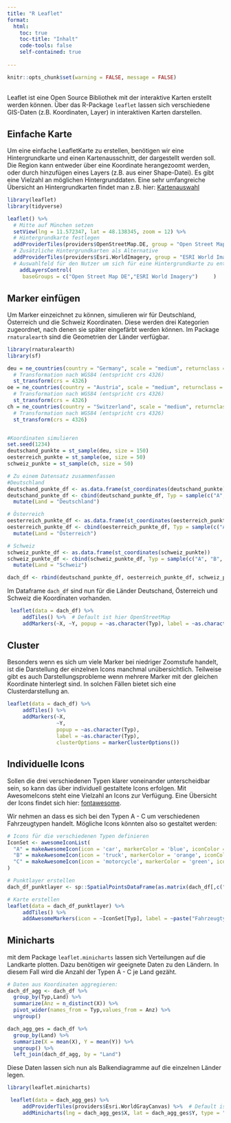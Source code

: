 ```yaml
---
title: "R Leaflet"
format:
  html:
    toc: true
    toc-title: "Inhalt"
    code-tools: false
    self-contained: true
   
---
```



```r
knitr::opts_chunk$set(warning = FALSE, message = FALSE)
```

<p style="margin-top: 30px;">

Leaflet ist eine Open Source Bibliothek mit der interaktive Karten erstellt werden können. Über das R-Package `leaflet` lassen sich verschiedene GIS-Daten (z.B. Koordinaten, Layer) in interaktiven Karten darstellen. 

</p>

<p style="margin-top: 30px;">

## Einfache Karte

</p>

Um eine einfache LeafletKarte zu erstellen, benötigen wir eine Hintergrundkarte und einen Kartenausschnitt, der dargestellt werden soll. Die Region kann entweder über eine Koordinate herangezoomt werden, oder durch hinzufügen eines Layers (z.B. aus einer Shape-Datei). Es gibt eine Vielzahl an möglichen Hintergrunddaten. Eine sehr umfangreiche Übersicht an Hintergrundkarten findet man z.B. hier: [Kartenauswahl](http://leaflet-extras.github.io/leaflet-providers/preview/)

```r
library(leaflet)
library(tidyverse)

leaflet() %>%
  # Mitte auf München setzen
  setView(lng = 11.572347, lat = 48.138345, zoom = 12) %>%
  # Hintergrundkarte festlegen
  addProviderTiles(providers$OpenStreetMap.DE, group = "Open Street Map DE") %>%
  # Zusätzliche Hintergrundkarten als Alternative
  addProviderTiles(providers$Esri.WorldImagery, group = "ESRI World Imagery") %>%
  # Auswahlfeld für den Nutzer um sich für eine Hintergrundkarte zu entscheiden
    addLayersControl(
     baseGroups = c("Open Street Map DE","ESRI World Imagery")     )

```

<p style="margin-top: 30px;">

## Marker einfügen

</p>

Um Marker einzeichnet zu können, simulieren wir für Deutschland, Österreich und die Schweiz Koordinaten. Diese werden drei Kategorien zugeordnet, nach denen sie später eingefärbt werden können. Im Package `rnaturalearth` sind die Geometrien der Länder verfügbar.

```r
library(rnaturalearth)
library(sf)

deu = ne_countries(country = "Germany", scale = "medium", returnclass = "sf") %>%
  # Transformation nach WGS84 (entspricht crs 4326)
  st_transform(crs = 4326)
oe = ne_countries(country = "Austria", scale = "medium", returnclass = "sf") %>%
  # Transformation nach WGS84 (entspricht crs 4326)
  st_transform(crs = 4326)
ch = ne_countries(country = "Switzerland", scale = "medium", returnclass = "sf") %>%
  # Transformation nach WGS84 (entspricht crs 4326)
  st_transform(crs = 4326)


#Koordinaten simulieren
set.seed(1234)
deutschand_punkte = st_sample(deu, size = 150)
oesterreich_punkte = st_sample(oe, size = 50)
schweiz_punkte = st_sample(ch, size = 50)

# Zu einem Datensatz zusammenfassen
#Deutschland
deutschand_punkte_df <- as.data.frame(st_coordinates(deutschand_punkte))
deutschand_punkte_df <- cbind(deutschand_punkte_df, Typ = sample(c("A", "B", "C"), size = nrow(deutschand_punkte_df), replace = T, prob = c(0.2, 0.3, 0.5))) %>%
  mutate(Land = "Deutschland")

# Österreich
oesterreich_punkte_df <- as.data.frame(st_coordinates(oesterreich_punkte))
oesterreich_punkte_df <- cbind(oesterreich_punkte_df, Typ = sample(c("A", "B", "C"), size = nrow(oesterreich_punkte_df), replace = T, prob = c(0.4, 0.1, 0.5))) %>%
  mutate(Land = "Österreich")

# Schweiz
schweiz_punkte_df <- as.data.frame(st_coordinates(schweiz_punkte))
schweiz_punkte_df <- cbind(schweiz_punkte_df, Typ = sample(c("A", "B", "C"), size = nrow(schweiz_punkte_df), replace = T, prob = c(0.6, 0.2, 0.2))) %>%
  mutate(Land = "Schweiz")

dach_df <- rbind(deutschand_punkte_df, oesterreich_punkte_df, schweiz_punkte_df)
```

Im Dataframe `dach_df` sind nun für die Länder Deutschand, Österreich und Schweiz die Koordinaten vorhanden.

```r
 leaflet(data = dach_df) %>%
     addTiles() %>%  # Default ist hier OpenStreetMap
     addMarkers(~X, ~Y, popup = ~as.character(Typ), label = ~as.character(Typ))
```

<p style="margin-top: 30px;">

## Cluster

</p>

Besonders wenn es sich um viele Marker bei niedriger Zoomstufe handelt, ist die Darstellung der einzelnen Icons manchmal unübersichtlich. Teilweise gibt es auch Darstellungsprobleme wenn mehrere Marker mit der gleichen Koordinate hinterlegt sind. In solchen Fällen bietet sich eine Clusterdarstellung an.

```r
leaflet(data = dach_df) %>%
     addTiles() %>%  
     addMarkers(~X, 
                ~Y, 
                popup = ~as.character(Typ), 
                label = ~as.character(Typ), 
                clusterOptions = markerClusterOptions())
```

<p style="margin-top: 30px;">

## Individuelle Icons

</p>

Sollen die drei verschiedenen Typen klarer voneinander unterscheidbar sein, so kann das über individuell gestaltete Icons erfolgen. Mit AwesomeIcons steht eine Vielzahl an Icons zur Verfügung. Eine Übersicht der Icons findet sich hier: [fontawesome](https://fontawesome.com/).

Wir nehmen an dass es sich bei den Typen A - C um verschiedenen Fahrzeugtypen handelt. Mögliche Icons könnten also so gestaltet werden:

```r
# Icons für die verschiedenen Typen definieren
IconSet <- awesomeIconList(
  "A" = makeAwesomeIcon(icon = 'car', markerColor = 'blue', iconColor = 'black', library = "fa"),
  "B" = makeAwesomeIcon(icon = 'truck', markerColor = 'orange', iconColor = 'black', library = "fa"),
  "C" = makeAwesomeIcon(icon = 'motorcycle', markerColor = 'green', iconColor = 'black', library = "fa")
)

# Punktlayer erstellen
dach_df_punktlayer <- sp::SpatialPointsDataFrame(as.matrix(dach_df[,c("X","Y")]), dach_df[,c("Typ","Land")])

# Karte erstellen
leaflet(data = dach_df_punktlayer) %>%
     addTiles() %>%  
     addAwesomeMarkers(icon = ~IconSet[Typ], label = ~paste("Fahrzeugtyp ",as.character(Typ))) 
```

<p style="margin-top: 30px;">

## Minicharts

</p>

mit dem Package `leaflet.minicharts` lassen sich Verteilungen auf die Landkarte plotten. Dazu benötigen wir geeignete Daten zu den Ländern. In diesem Fall wird die Anzahl der Typen A - C je Land gezäht.

```r
# Daten aus Koordinaten aggregieren:
dach_df_agg <- dach_df %>%
  group_by(Typ,Land) %>%
  summarize(Anz = n_distinct(X)) %>%
  pivot_wider(names_from = Typ,values_from = Anz) %>%
  ungroup()

dach_agg_ges = dach_df %>%
  group_by(Land) %>%
  summarize(X = mean(X), Y = mean(Y)) %>%
  ungroup() %>%
  left_join(dach_df_agg, by = "Land")


```

Diese Daten lassen sich nun als Balkendiagramme auf die einzelnen Länder legen.

```r
library(leaflet.minicharts)

 leaflet(data = dach_agg_ges) %>%
     addProviderTiles(providers$Esri.WorldGrayCanvas) %>%  # Default ist hier OpenStreetMap
     addMinicharts(lng = dach_agg_ges$X, lat = dach_agg_ges$Y, type = "bar", chartdata = dach_agg_ges[,4:6], width =80, height = 80)
```
